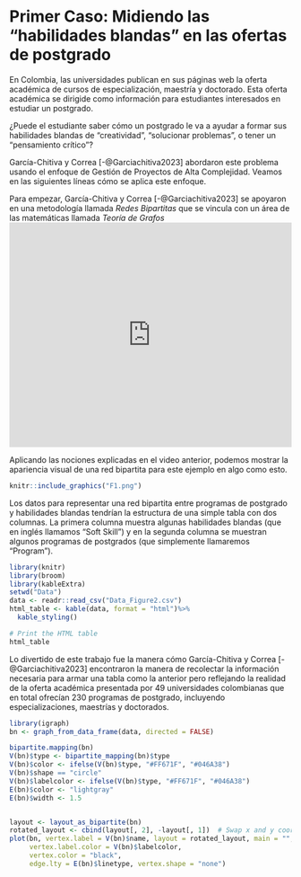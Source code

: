 # Primer Caso: Midiendo las "habilidades blandas" en las ofertas de postgrado

En Colombia, las universidades publican en sus páginas web la oferta académica de cursos de especialización, maestría y doctorado. Esta oferta académica se dirigide como información para estudiantes interesados en estudiar un postgrado.

¿Puede el estudiante saber cómo un postgrado le va a ayudar a formar sus habilidades blandas de "creatividad", "solucionar problemas", o tener un "pensamiento crítico"? 

García-Chitiva y Correa [-@Garciachitiva2023] abordaron este problema usando el enfoque de Gestión de Proyectos de Alta Complejidad. Veamos en las siguientes líneas cómo se aplica este enfoque. 

Para empezar, García-Chitiva y Correa [-@Garciachitiva2023] se apoyaron en una metodología llamada *Redes Bipartitas* que se vincula con un área de las matemáticas llamada *Teoría de Grafos* 
<iframe width="100%" height="400" src="https://www.youtube.com/embed/lp-1rvtRYQg" frameborder="0" allow="autoplay; encrypted-media" allowfullscreen></iframe>

Aplicando las nociones explicadas en el video anterior, podemos mostrar la apariencia visual de una red bipartita para este ejemplo en algo como esto.

```r
knitr::include_graphics("F1.png")
```

Los datos para representar una red bipartita entre programas de postgrado y habilidades blandas tendrían la estructura de una simple tabla con dos columnas. La primera columna muestra algunas habilidades blandas (que en inglés llamamos "Soft Skill") y en la segunda columna se muestran algunos programas de postgrados (que simplemente llamaremos "Program"). 


```r
library(knitr)
library(broom)
library(kableExtra)
setwd("Data")
data <- readr::read_csv("Data_Figure2.csv")
html_table <- kable(data, format = "html")%>%
  kable_styling()

# Print the HTML table
html_table
```

Lo divertido de este trabajo fue la manera cómo García-Chitiva y Correa [-@Garciachitiva2023] encontraron la manera de recolectar la información necesaria para armar una tabla como la anterior pero reflejando la realidad de la oferta académica presentada por 49 universidades colombianas que en total ofrecían 230 programas de postgrado, incluyendo especializaciones, maestrías y doctorados. 

```r
library(igraph)
bn <- graph_from_data_frame(data, directed = FALSE)

bipartite.mapping(bn)
V(bn)$type <- bipartite_mapping(bn)$type
V(bn)$color <- ifelse(V(bn)$type, "#FF671F", "#046A38")
V(bn)$shape == "circle" 
V(bn)$labelcolor <- ifelse(V(bn)$type, "#FF671F", "#046A38")
E(bn)$color <- "lightgray"
E(bn)$width <- 1.5


layout <- layout_as_bipartite(bn)
rotated_layout <- cbind(layout[, 2], -layout[, 1])  # Swap x and y coordinates and negate y
plot(bn, vertex.label = V(bn)$name, layout = rotated_layout, main = "",
     vertex.label.color = V(bn)$labelcolor, 
     vertex.color = "black",
     edge.lty = E(bn)$linetype, vertex.shape = "none")

```

